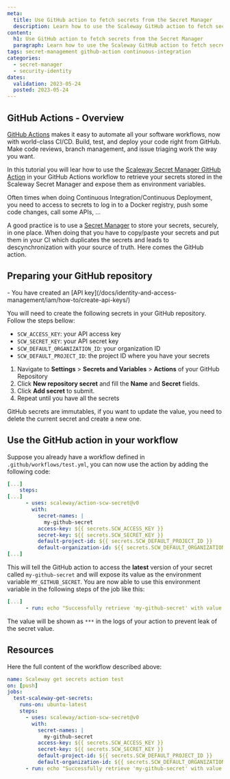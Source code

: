 ```yaml
---
meta:
  title: Use GitHub action to fetch secrets from the Secret Manager
  description: Learn how to use the Scaleway GitHub action to fetch secrets and exposes them as environment variables in your workflow
content:
  h1: Use GitHub action to fetch secrets from the Secret Manager
  paragraph: Learn how to use the Scaleway GitHub action to fetch secrets and exposes them as environment variables in your workflow
tags: secret-management github-action continuous-integration
categories:
  - secret-manager
  - security-identity
dates:
  validation: 2023-05-24
  posted: 2023-05-24
---
```


## GitHub Actions - Overview

[GitHub Actions](https://github.com/features/actions) makes it easy to automate all your software workflows, now with world-class CI/CD. Build, test, and deploy your code right from GitHub. Make code reviews, branch management, and issue triaging work the way you want.

In this tutorial you will lear how to use the [Scaleway Secret Manager GitHub Action](https://github.com/scaleway/action-scw-secret) in your GitHub Actions workflow to retrieve your secrets stored in the Scaleway Secret Manager and expose them as environment variables.

Often times when doing Continuous Integration/Continuous Deployment, you need to access to secrets to log in to a Docker registry, push some code changes, call some APIs, ...

A good practice is to use a [Secret Manager](/identity-and-access-management/secret-manager/quickstart/) to store your secrets, securely, in one place. When doing that you have to copy/paste your secrets and put them in your CI which duplicates the secrets and leads to descynchronization with your source of truth. Here comes the GitHub action.

## Preparing your GitHub repository

<Macro id="iam-requirements" />

<Message type="requirement">
  - You have created an [API key](/docs/identity-and-access-management/iam/how-to/create-api-keys/)
</Messgae>

You will need to create the following secrets in your GitHub repository. Follow the steps bellow:

- `SCW_ACCESS_KEY`: your API access key
- `SCW_SECRET_KEY`: your API secret key
- `SCW_DEFAULT_ORGANIZATION_ID`: your organization ID
- `SCW_DEFAULT_PROJECT_ID`: the project ID where you have your secrets

1. Navigate to **Settings** > **Secrets and Variables** > **Actions** of your GitHub Repository
2. Click **New repository secret** and fill the **Name** and **Secret** fields.
3. Click **Add secret** to submit.
4. Repeat until you have all the secrets

GitHub secrets are immutables, if you want to update the value, you need to delete the current secret and create a new one.

<Lightbox src="repository-secrets.webp" alt="repository secrets" />

## Use the GitHub action in your workflow

Suppose you already have a workflow defined in `.github/workflows/test.yml`, you can now use the action by adding the following code:

```yaml
[...]
    steps:
[...]
      - uses: scaleway/action-scw-secret@v0
        with:
          secret-names: |
            my-github-secret
          access-key: ${{ secrets.SCW_ACCESS_KEY }}
          secret-key: ${{ secrets.SCW_SECRET_KEY }}
          default-project-id: ${{ secrets.SCW_DEFAULT_PROJECT_ID }}
          default-organization-id: ${{ secrets.SCW_DEFAULT_ORGANIZATION_ID }}
[...]
```

This will tell the GitHub action to access the **latest** version of your secret called `my-github-secret` and will expose its value as the environment variable `MY_GITHUB_SECRET`. You are now able to use this environment variable in the following steps of the job like this:

```yaml
[...]
      - run: echo "Successfully retrieve 'my-github-secret' with value $MY_GITHUB_SECRET"
```

The value will be shown as `***` in the logs of your action to prevent leak of the secret value.

## Resources

Here the full content of the workflow described above:

```yaml
name: Scaleway get secrets action test
on: [push]
jobs:
  test-scaleway-get-secrets:
    runs-on: ubuntu-latest
    steps:
      - uses: scaleway/action-scw-secret@v0
        with:
          secret-names: |
            my-github-secret
          access-key: ${{ secrets.SCW_ACCESS_KEY }}
          secret-key: ${{ secrets.SCW_SECRET_KEY }}
          default-project-id: ${{ secrets.SCW_DEFAULT_PROJECT_ID }}
          default-organization-id: ${{ secrets.SCW_DEFAULT_ORGANIZATION_ID }}
      - run: echo "Successfully retrieve 'my-github-secret' with value $MY_GITHUB_SECRET"
```
